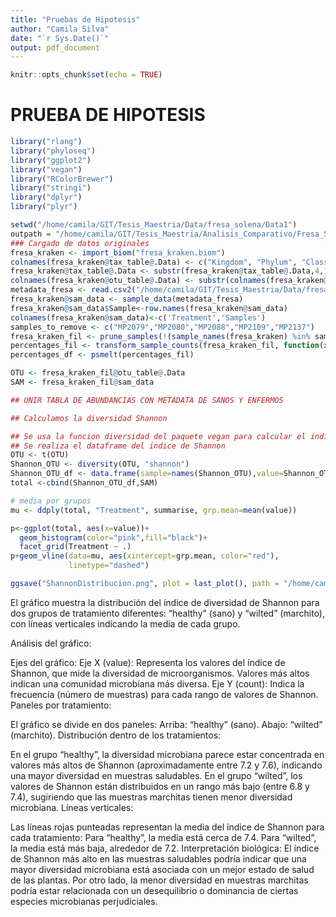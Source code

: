 ```yaml
---
title: "Pruebas de Hipotesis"
author: "Camila Silva"
date: "`r Sys.Date()`"
output: pdf_document
---
```


```r
knitr::opts_chunk$set(echo = TRUE)
```

# PRUEBA DE HIPOTESIS

```r
library("rlang")
library("phyloseq")
library("ggplot2")
library("vegan")
library("RColorBrewer")
library("stringi")
library("dplyr")
library("plyr")
```


```r
setwd("/home/camila/GIT/Tesis_Maestria/Data/fresa_solena/Data1")
outpath = "/home/camila/GIT/Tesis_Maestria/Analisis_Comparativo/Fresa_Solena/Results_img"
### Cargado de datos originales 
fresa_kraken <- import_biom("fresa_kraken.biom")
colnames(fresa_kraken@tax_table@.Data) <- c("Kingdom", "Phylum", "Class", "Order", "Family", "Genus", "Species")
fresa_kraken@tax_table@.Data <- substr(fresa_kraken@tax_table@.Data,4,100)
colnames(fresa_kraken@otu_table@.Data) <- substr(colnames(fresa_kraken@otu_table@.Data),1,6)
metadata_fresa <- read.csv2("/home/camila/GIT/Tesis_Maestria/Data/fresa_solena/Data1/metadata.csv",header =  FALSE, row.names = 1, sep = ",")
fresa_kraken@sam_data <- sample_data(metadata_fresa)
fresa_kraken@sam_data$Sample<-row.names(fresa_kraken@sam_data)
colnames(fresa_kraken@sam_data)<-c('Treatment','Samples')
samples_to_remove <- c("MP2079","MP2080","MP2088","MP2109","MP2137")
fresa_kraken_fil <- prune_samples(!(sample_names(fresa_kraken) %in% samples_to_remove), fresa_kraken)
percentages_fil <- transform_sample_counts(fresa_kraken_fil, function(x) x*100 / sum(x) )
percentages_df <- psmelt(percentages_fil)
```

```r

OTU <- fresa_kraken_fil@otu_table@.Data
SAM <- fresa_kraken_fil@sam_data

## UNIR TABLA DE ABUNDANCIAS CON METADATA DE SANOS Y ENFERMOS

## Calculamos la diversidad Shannon 

## Se usa la funcion diversidad del paquete vegan para calcular el indice Shannon
## Se realiza el dataframe del indice de Shannon
OTU <- t(OTU)
Shannon_OTU <- diversity(OTU, "shannon")
Shannon_OTU_df <- data.frame(sample=names(Shannon_OTU),value=Shannon_OTU,measure=rep("Shannon", length(Shannon_OTU)))
total <-cbind(Shannon_OTU_df,SAM)

# media por grupos
mu <- ddply(total, "Treatment", summarise, grp.mean=mean(value))

p<-ggplot(total, aes(x=value))+
  geom_histogram(color="pink",fill="black")+
  facet_grid(Treatment ~ .)
p+geom_vline(data=mu, aes(xintercept=grp.mean, color="red"),
             linetype="dashed")
```

```r
ggsave("ShannonDistribucion.png", plot = last_plot(), path = "/home/camila/GIT/Tesis_Maestria/Analisis_Comparativo/Fresa_Solena/Results_img" , width = 30, height = 15, dpi = 300, units = "cm")
```



El gráfico muestra la distribución del índice de diversidad de Shannon para dos grupos de tratamiento diferentes: "healthy" (sano) y "wilted" (marchito), con líneas verticales indicando la media de cada grupo.

Análisis del gráfico:

Ejes del gráfico:
Eje X (value): Representa los valores del índice de Shannon, que mide la diversidad de microorganismos. Valores más altos indican una comunidad microbiana más diversa.
Eje Y (count): Indica la frecuencia (número de muestras) para cada rango de valores de Shannon.
Paneles por tratamiento:

El gráfico se divide en dos paneles:
Arriba: "healthy" (sano).
Abajo: "wilted" (marchito).
Distribución dentro de los tratamientos:

En el grupo "healthy", la diversidad microbiana parece estar concentrada en valores más altos de Shannon (aproximadamente entre 7.2 y 7.6), indicando una mayor diversidad en muestras saludables.
En el grupo "wilted", los valores de Shannon están distribuidos en un rango más bajo (entre 6.8 y 7.4), sugiriendo que las muestras marchitas tienen menor diversidad microbiana.
Líneas verticales:

Las líneas rojas punteadas representan la media del índice de Shannon para cada tratamiento:
Para "healthy", la media está cerca de 7.4.
Para "wilted", la media está más baja, alrededor de 7.2.
Interpretación biológica:
El índice de Shannon más alto en las muestras saludables podría indicar que una mayor diversidad microbiana está asociada con un mejor estado de salud de las plantas. Por otro lado, la menor diversidad en muestras marchitas podría estar relacionada con un desequilibrio o dominancia de ciertas especies microbianas perjudiciales.













